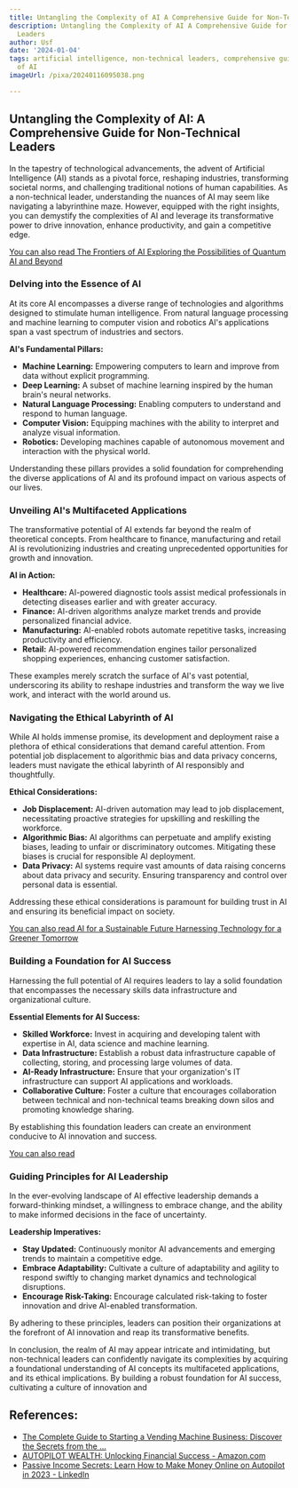 ```yaml
---
title: Untangling the Complexity of AI A Comprehensive Guide for Non-Technical Leaders
description: Untangling the Complexity of AI A Comprehensive Guide for Non-Technical
  Leaders
author: Usf
date: '2024-01-04'
tags: artificial intelligence, non-technical leaders, comprehensive guide, complexity
  of AI
imageUrl: /pixa/20240116095038.png

---
```

## Untangling the Complexity of AI: A  Comprehensive Guide for Non-Technical Leaders

In the tapestry of technological advancements, the advent of Artificial Intelligence  (AI) stands as a pivotal force, reshaping industries, transforming societal norms, and challenging traditional notions  of human capabilities. As  a non-technical leader, understanding the nuances of AI may seem like navigating a labyrinthine maze. However, equipped with the right  insights, you can demystify the complexities of AI and leverage its transformative power to drive innovation, enhance productivity, and gain a competitive edge.

[You can also read The Frontiers of AI Exploring the Possibilities of Quantum AI  and Beyond](The%20Frontiers%20of%20AI%20Exploring%20the%20Possibilities%20of%20Quantum%20AI%20and%20Beyond)


### Delving into the Essence of AI

At its core AI encompasses a diverse range of technologies and algorithms designed to stimulate human intelligence. From natural language processing and machine learning to computer vision and robotics AI's applications span a vast spectrum of industries and sectors.

**AI's Fundamental Pillars:**

- **Machine Learning:** Empowering  computers to learn and improve from data without explicit programming.
- **Deep Learning:** A subset of  machine learning inspired by the human brain's  neural networks.
- **Natural Language Processing:** Enabling computers to understand and  respond to human language.
- **Computer Vision:** Equipping machines with the ability to interpret and analyze visual information.
- **Robotics:**  Developing machines capable  of autonomous movement and  interaction with the physical world.

Understanding these pillars provides  a solid foundation for comprehending the diverse applications of AI and its profound impact  on various  aspects  of our lives.

### Unveiling  AI's Multifaceted Applications

The transformative potential of AI extends  far beyond the realm of theoretical concepts. From healthcare to finance, manufacturing and retail AI  is revolutionizing industries and creating unprecedented opportunities for growth and  innovation.

**AI in Action:**

- **Healthcare:** AI-powered diagnostic tools assist medical professionals in detecting diseases earlier and  with greater accuracy.
- **Finance:** AI-driven algorithms analyze market trends and  provide personalized financial advice.
- **Manufacturing:** AI-enabled  robots automate repetitive tasks, increasing productivity and efficiency.
- **Retail:** AI-powered recommendation engines tailor personalized shopping experiences, enhancing customer satisfaction.

These examples merely scratch the surface  of AI's vast potential, underscoring its ability to reshape industries and transform the way we live work, and interact with the world  around us.

###  Navigating  the  Ethical Labyrinth of AI

While AI holds  immense promise,  its development and deployment raise a plethora of  ethical  considerations that demand careful attention.  From potential job displacement to algorithmic bias and data  privacy concerns, leaders  must navigate the ethical labyrinth of AI responsibly and thoughtfully.

**Ethical Considerations:**

- **Job Displacement:** AI-driven automation may lead to job  displacement, necessitating proactive strategies for upskilling and reskilling the workforce.
- **Algorithmic Bias:** AI  algorithms can perpetuate and amplify existing  biases, leading  to unfair or  discriminatory  outcomes. Mitigating these biases  is crucial for responsible AI deployment.
- **Data Privacy:** AI systems require vast amounts of  data raising concerns about  data privacy and security. Ensuring  transparency and control over personal data is essential.

Addressing these ethical  considerations is paramount for building  trust  in AI and ensuring its beneficial impact on society.

[You  can also read AI for a Sustainable Future Harnessing Technology for a Greener Tomorrow](AI%20for%20a%20Sustainable%20Future%20Harnessing%20Technology%20for%20a%20Greener%20Tomorrow)


### Building a Foundation for AI Success

Harnessing the full potential of AI requires  leaders to  lay a solid foundation that encompasses the necessary skills data  infrastructure and organizational culture.

**Essential Elements for AI Success:**

- **Skilled Workforce:** Invest in acquiring and developing  talent with expertise in AI, data science and machine learning.
- **Data Infrastructure:** Establish  a robust data infrastructure capable of collecting, storing,  and processing large volumes of data.
- **AI-Ready Infrastructure:**  Ensure that your organization's IT infrastructure can support AI applications and workloads.
- **Collaborative Culture:** Foster a culture that encourages collaboration between technical and non-technical  teams breaking down silos  and promoting knowledge sharing.

By establishing this foundation leaders  can create an environment conducive to AI innovation and success.

[You can also read ]()


### Guiding Principles for  AI Leadership

In the ever-evolving landscape of AI effective leadership demands a  forward-thinking mindset, a willingness to embrace change, and the ability to make informed decisions in  the face of uncertainty.

**Leadership  Imperatives:**

- **Stay Updated:** Continuously  monitor AI advancements and emerging trends to maintain a competitive edge.
- **Embrace Adaptability:** Cultivate a culture of adaptability and agility to respond swiftly to  changing  market dynamics and technological disruptions.
- **Encourage Risk-Taking:** Encourage calculated risk-taking to foster  innovation and  drive AI-enabled transformation.

By adhering to these principles, leaders  can position their organizations at  the forefront of AI innovation  and reap its transformative benefits.

In  conclusion, the realm of AI may appear intricate and intimidating, but non-technical leaders can confidently navigate its complexities by acquiring a foundational understanding of  AI concepts its multifaceted applications, and its ethical implications. By building a robust  foundation for AI success, cultivating a culture of innovation and

## References:
- [The Complete Guide to Starting a Vending Machine Business: Discover the Secrets from the ...](https://www.amazon.com/Complete-Starting-Vending-Machine-Business/dp/B0C12JSMZR)
- [AUTOPILOT WEALTH: Unlocking Financial Success - Amazon.com](https://www.amazon.com/AUTOPILOT-WEALTH-Unlocking-Financial-Success/dp/B0C1J3FZJR)
- [Passive Income Secrets: Learn How to Make Money Online on Autopilot in 2023 - LinkedIn](https://www.linkedin.com/pulse/passive-income-secrets-learn-how-make-money-online-autopilot-bashar)
